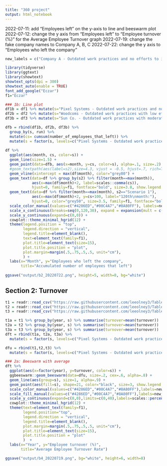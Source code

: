 ```yaml
---
title: "360 project"
output: html_notebook
---
```


2022-07-11: add “Employees left” on the y-axis to line and beeswarm plot
2022-07-12: change the y axis from “Employees left” to “Employee turnover (%)” for the Average Employee Turnover graph
2022-07-19: change the fake company names to Company A, B, C
2022-07-22: change the y axis to “Employees who left the company”

```r
new_labels = c("Company A - Outdated work practices and no efforts to improve work culture","Company B - Outdated work practices with low efforts to improve work culture", "Company C - Outdated work practices with moderate efforts to improve work culture")
```

```r
library(tidyverse)
library(ggtext)
library(showtext)
showtext_opts(dpi = 300)
showtext_auto(enable = TRUE)
font_add_google("Eczar")
f1="Eczar"
```

```r
### 1b: Line plot
df1b = df1 %>% mutate(s="Pixel Systems - Outdated work practices and no efforts to improve work culture", s2 ="Scenario 1")
df2b = df2 %>% mutate(s="Woodcoms - Outdated work practices with low efforts to improve work culture", s2 ="Scenario 2")
df3b = df3 %>% mutate(s="Sun Co. - Outdated work practices with moderate efforts to improve work culture", s2 ="Scenario 3")

dfb = rbind(df1b, df2b, df3b) %>% 
  group_by(s, run) %>%
  mutate(cs= cumsum(number_of_employees_that_left)) %>%
  mutate(s = factor(s, levels=c("Pixel Systems - Outdated work practices and no efforts to improve work culture","Woodcoms - Outdated work practices with low efforts to improve work culture", "Sun Co. - Outdated work practices with moderate efforts to improve work culture")))
  
df %>%
  ggplot(aes(month, cs, color=s)) +
  geom_line(size=1.5) +
  geom_point(data=dfb, aes(x=month, y=cs, color=s), alpha=.1, size=.2) +
  #geom_textpath(aes(label=s2),size=4.3, vjust = -0.5, hjust=.7, rich=TRUE, family=f1) +
  geom_vline(xintercept = max(df$month), color="grey80") +
  geom_text(data=df %>% group_by(s2) %>% filter(month==max(month)),
            aes(x=max(df$month)+2, label=scales::comma(cs)), 
            hjust=0, family=f1, fontface="bold", size=3.8, show.legend = F) +
  geom_text(data=df %>% filter(month==max(month), s2=="Scenario 1"),
            aes(x=max(df$month)+2, y=cs+100, label="120th\nmonth:"), 
            hjust=0, color="grey50", size=3.5, family=f1, fontface="bold", lineheight=1) +
  scale_color_manual(values=c("#4286ED","#00C4A7","#8A80FF"), labels=new_labels) +
  scale_x_continuous(breaks=seq(0,120,30), expand = expansion(mult = c(0.01, 0.1)),) +
  scale_y_continuous(expand=c(0,0)) +
  cowplot::theme_minimal_hgrid(12) +
  theme(legend.position = "top",
        legend.direction = "vertical",
        legend.title=element_blank(),
        text=element_text(family=f1),
        plot.title=element_text(size=15),
        plot.title.position = "plot",
        plot.margin=margin(.5,.75,.5,.5, unit="cm"),
        ) +
  labs(x="Month", y="Employees who left the company",
       title="Accumulated number of employees that left")
       
ggsave("output/b2_20220722.png", height=5, width=8, bg="white")
```




## Section 2: Turnover

```r
t1 = readr::read_csv("https://raw.githubusercontent.com/leeolney3/Tables/main/2022/project360/20220420-results/scenario_01_turnover.csv") %>% janitor::clean_names() %>% mutate(s="Pixel Systems - Outdated work practices and no efforts to improve work culture")
t2 = readr::read_csv("https://raw.githubusercontent.com/leeolney3/Tables/main/2022/project360/20220420-results/scenario_02_turnover.csv") %>% janitor::clean_names() %>% mutate(s="Woodcoms - Outdated work practices with low efforts to improve work culture")
t3 = readr::read_csv("https://raw.githubusercontent.com/leeolney3/Tables/main/2022/project360/20220420-results/scenario_03_turnover.csv") %>% janitor::clean_names() %>% mutate(s="Sun Co. - Outdated work practices with moderate efforts to improve work culture")

t1a = t1 %>% group_by(year, s) %>% summarise(turnover=mean(turnover)) 
t2a = t2 %>% group_by(year, s) %>% summarise(turnover=mean(turnover)) 
t3a = t3 %>% group_by(year, s) %>% summarise(turnover=mean(turnover)) 
dft = rbind(t1a, t2a, t3a) %>%
  mutate(s = factor(s, levels=c("Pixel Systems - Outdated work practices and no efforts to improve work culture","Woodcoms - Outdated work practices with low efforts to improve work culture","Sun Co. - Outdated work practices with moderate efforts to improve work culture")))

dfu = rbind(t1,t2,t3) %>%
  mutate(s = factor(s, levels=c("Pixel Systems - Outdated work practices and no efforts to improve work culture","Woodcoms - Outdated work practices with low efforts to improve work culture","Sun Co. - Outdated work practices with moderate efforts to improve work culture")))
```

  
```r
### 2a: Beeswarm with average
dft %>%
  ggplot(aes(x=factor(year), y=turnover, color=s)) +
  ggbeeswarm::geom_beeswarm(data=dfu, size=.2, cex=.6, alpha=.8) +
  geom_line(aes(group=s), size=1, alpha=.9) +
  geom_point(aes(fill=s), shape=21, color="black", size=3, show.legend = F) +
  scale_color_manual(values=c("#4286ED","#00C4A7","#8A80FF"),labels=new_labels) +
  scale_fill_manual(values=c("#4286ED","#00C4A7","#8A80FF"),labels=new_labels) +
  scale_y_continuous(expand=c(0,0),limits=c(0,40),labels=scales::percent_format(scale=1)) +
  cowplot::theme_minimal_hgrid(12) +
  theme(text=element_text(family=f1),
        legend.position="top",
        legend.direction = "vertical",
        legend.title=element_blank(),
        plot.margin=margin(.5,.75,.5,.5, unit="cm"),
        plot.title=element_text(size=15),
        plot.title.position = "plot"
        )  +
  labs(x="Year", y="Employee turnover (%)",
       title="Average Employee Turnover Rate")

ggsave("output/b4_20220719.png", bg="white", height=6, width=8)
```



